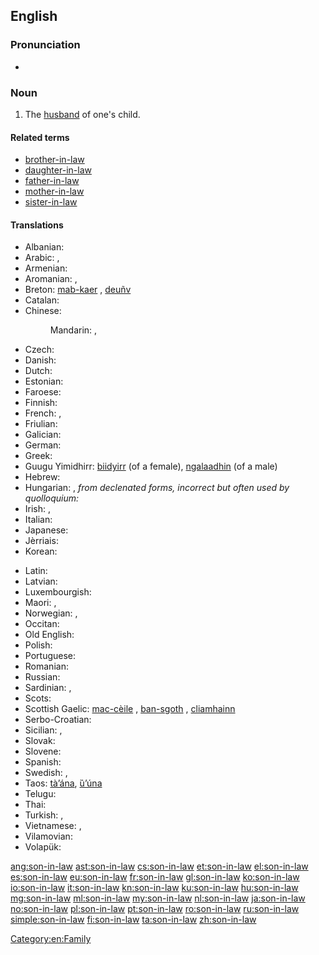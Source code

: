 ==English==

===Pronunciation===
* {{audio|en-us-son-in-law.ogg|Audio (US)}}

===Noun===
{{en-noun|head=[[son]][[-in-law]]|sons-in-law}}

# The [[husband]] of one's child.

====Related terms====
* [[brother-in-law]]
* [[daughter-in-law]]
* [[father-in-law]]
* [[mother-in-law]]
* [[sister-in-law]]

====Translations====
{{trans-top|son-in-law}}
* Albanian: {{t-|sq|dhëndër|m}}
* Arabic: {{t-|ar|زوج الابنة|m|tr=zawj al-íbna|sc=Arab}}, {{t-|ar|صهر|m|tr=Sihr|sc=Arab}}
* Armenian: {{t-|hy|փեսա|tr=p’esa}}
* Aromanian: {{t-|rup|dzinire|m}}, {{t-|rup|dziniri|m}}
* Breton: [[mab-kaer]] {{g|m}}, [[deuñv]] {{g|m}}
* Catalan: {{t-|ca|gendre|m}}
* Chinese:
*: Mandarin: {{t-|cmn|女婿|tr=nǚxu|sc=Hani}},  {{t-|cmn|婿|tr=xù|sc=Hani}}
* Czech: {{t+|cs|zeť|m}}
* Danish: {{t-|da|svigersøn|c}}
* Dutch: {{t+|nl|schoonzoon|m}}
* Estonian: {{t-|et|väimees}}
* Faroese: {{t-|fo|versonur|m}}
* Finnish: {{t+|fi|vävy}}
* French: {{t+|fr|beau-fils|m}}, {{t+|fr|gendre|m}}
* Friulian: {{tø|fur|ginar|m}}
* Galician: {{t+|gl|xenro|m}}
* German: {{t+|de|Schwiegersohn|m}}
* Greek: {{t+|el|γαμπρός|m|tr=gamprós}}
* Guugu Yimidhirr: [[biidyirr]] (of a female), [[ngalaadhin]] (of a male)
* Hebrew: {{t+|he|חָתָן|m|tr=khatan}}
* Hungarian: {{t+|hu|vő}}, ''from declenated forms, incorrect but often used by quolloquium:'' {{t+|hu|vej}}
* Irish: {{t-|ga|cliamhain|m}}, {{t-|ga|cliamhaineacha|p}}
* Italian: {{t+|it|genero|m}}
* Japanese: {{t+|ja|婿|tr=むこ, muko}}
* Jèrriais: {{tø|roa-jer|bieau-fis|m}}
* Korean: {{t+|ko|사위|tr=sawi|sc=Kore}}
{{trans-mid}}
* Latin: {{t+|la|gener|m}}
* Latvian: {{t+|lv|znots}}
* Luxembourgish: {{t-|lb|Eedem|m}}
* Maori: {{t-|mi|hunaonga}}, {{t-|mi|hunōnga}}
* Norwegian: {{t+|no|svigersønn}}, {{t-|no|måg}}
* Occitan: {{t+|oc|gendre|m}}
* Old English: {{t-|ang|āþum|m}}
* Polish: {{t+|pl|zięć|m}}
* Portuguese: {{t+|pt|genro|m}}
* Romanian: {{t+|ro|ginere|m}}
* Russian: {{t+|ru|зять|m|tr=zjat’}}
* Sardinian: {{t-|sc|géneru|m}}, {{t-|sc|génniru|m}}
* Scots: {{tø|sco|guid-son}}
* Scottish Gaelic: [[mac-cèile]] {{g|m}}, [[ban-sgoth]] {{g|m}}, [[cliamhainn]] {{g|m}}
* Serbo-Croatian: {{t-|sh|zet}}
* Sicilian: {{t+|scn|ienniru|m}}, {{t+|scn|jenniru|m}}
* Slovak: {{t-|sk|zať|m}}
* Slovene: {{t+|sl|zet|m}}
* Spanish: {{t+|es|yerno|m}}
* Swedish: {{t+|sv|svärson|c}}, {{t+|sv|måg|c}}
* Taos: [[tà’ána]], [[ȕ’úna]]
* Telugu: {{t+|te|అల్లుడు}}
* Thai: {{t-|th|ลูกเขย|tr=loog-keuy|sc=Thai}}
* Turkish: {{t+|tr|damat}}, {{t+|tr|güveyi}}
* Vietnamese: {{t+|vi|rể}}, {{t-|vi|con rể}}
* Vilamovian: {{tø|wym|adum}}
* Volapük: {{t+|vo|lüson}}
{{trans-bottom}}

[[Category:en:Family]]

[[ang:son-in-law]]
[[ast:son-in-law]]
[[cs:son-in-law]]
[[et:son-in-law]]
[[el:son-in-law]]
[[es:son-in-law]]
[[eu:son-in-law]]
[[fr:son-in-law]]
[[gl:son-in-law]]
[[ko:son-in-law]]
[[io:son-in-law]]
[[it:son-in-law]]
[[kn:son-in-law]]
[[ku:son-in-law]]
[[hu:son-in-law]]
[[mg:son-in-law]]
[[ml:son-in-law]]
[[my:son-in-law]]
[[nl:son-in-law]]
[[ja:son-in-law]]
[[no:son-in-law]]
[[pl:son-in-law]]
[[pt:son-in-law]]
[[ro:son-in-law]]
[[ru:son-in-law]]
[[simple:son-in-law]]
[[fi:son-in-law]]
[[ta:son-in-law]]
[[zh:son-in-law]]